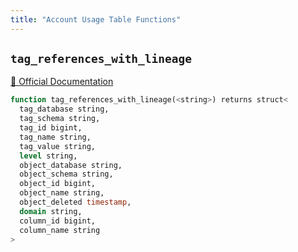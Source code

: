 ```yaml
---
title: "Account Usage Table Functions"
---
```



## `tag_references_with_lineage`
[🔗 Official Documentation](https://docs.snowflake.com/en/sql-reference/functions/tag_references_with_lineage)

```sql
function tag_references_with_lineage(<string>) returns struct<
  tag_database string,
  tag_schema string,
  tag_id bigint,
  tag_name string,
  tag_value string,
  level string,
  object_database string,
  object_schema string,
  object_id bigint,
  object_name string,
  object_deleted timestamp,
  domain string,
  column_id bigint,
  column_name string
>

```



